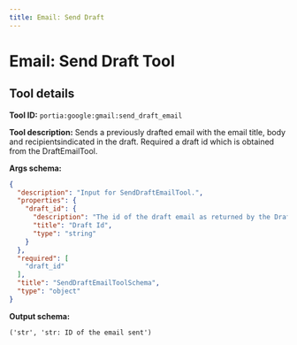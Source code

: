 ```yaml
---
title: Email: Send Draft
---
```

<!-- WARNING: This file is auto-generated by generate_tool_docs.py. Do not edit manually. -->


# Email: Send Draft Tool

<Intro />

## Tool details
**Tool ID:** `portia:google:gmail:send_draft_email`

**Tool description:** Sends a previously drafted email with the email title, body and recipientsindicated in the draft. Required a draft id which is obtained from the DraftEmailTool.

**Args schema:**
```json
{
  "description": "Input for SendDraftEmailTool.",
  "properties": {
    "draft_id": {
      "description": "The id of the draft email as returned by the DraftEmailTool tool",
      "title": "Draft Id",
      "type": "string"
    }
  },
  "required": [
    "draft_id"
  ],
  "title": "SendDraftEmailToolSchema",
  "type": "object"
}
```

**Output schema:**
```
('str', 'str: ID of the email sent')
```
